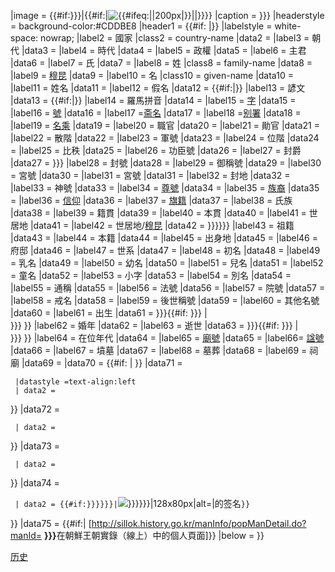 {{Infobox
| bodyclass = vcard
| aboveclass = fn
|above = {{{名稱}}}
|abovestyle = background-color: #FFFFDD
|subheaderstyle=background-color:#CDDBE8
|subheader={{{身份|}}}
|subheader2={{#if: {{{前任|}}}{{{繼任|}}}|'''前任：'''{{{前任|－}}}</br>'''繼任：'''{{{繼任|－}}}}}
|image = {{#if:{{{圖片名稱|{{{畫像|}}}}}}|{{#if:{{{圖片名稱|}}}|[[File:{{{圖片名稱}}}|{{#ifeq:{{{圖片大小|}}}||200px|{{{圖片大小}}}}}|{{PAGENAME}}]]|{{{畫像}}}}}}}
|caption = {{{圖片說明|{{{說明|}}}}}}
|headerstyle = background-color:#CDDBE8
|header1 = {{#if: {{{最高職務|}}}|{{{最高職務}}}}}
|labelstyle = white-space: nowrap;
|label2 = 國家  
|class2 = country-name
|data2 = {{{國家|}}}    
|label3 = 朝代    
|data3 = {{{朝代|}}}    
|label4 = 時代    
|data4 = {{{時代|}}}    
|label5 = 政權    
|data5 = {{{政權|}}}    
|label6 = 主君    
|data6 = {{{主君|}}}    
|label7 = 氏    
|data7 = {{{氏|}}}    
|label8 = 姓 
|class8 = family-name
|data8 = {{{姓|}}}    
|label9 = [[穆昆]]    
|data9 = {{{穆坤|}}}    
|label10 = 名   
|class10 = given-name
|data10 = {{{名|}}}    
|label11 = 姓名    
|data11 = {{{姓名|}}}    
|label12 = 假名    
|data12 = {{#if:{{{假名|}}}|{{lang|ja|{{{假名|}}}}}}}
|label13 = 諺文    
|data13 = {{#if:{{{諺文|}}}|{{lang|ko|{{{諺文|}}}}}}}
|label14 = 羅馬拼音    
|data14 = {{{羅馬拼音|}}}    
|label15 = [[表字|字]]    
|data15 = {{{字|}}}    
|label16 = [[號]]    
|data16 = {{{號|}}}
|label17 =[[斋号|斋名]]
|data17 ={{{斋名|}}}
|label18 =[[别署]]
|data18 ={{{别署|}}}    
|label19 = [[名乘]]    
|data19 = {{{名乘|}}}    
|label20 = 職官    
|data20 = {{{職官|}}}    
|label21 = 勛官    
|data21 = {{{勛官|}}}    
|label22 = 散階    
|data22 = {{{散階|}}}    
|label23 = 軍號    
|data23 = {{{軍號|}}}    
|label24 = 位階    
|data24 = {{{位階|}}}    
|label25 = 比秩    
|data25 = {{{比秩|}}}    
|label26 = 功臣號    
|data26 = {{{功臣號|}}}    
|label27 = 封爵    
|data27 = {{{封爵|{{{爵位|}}}}}}    
|label28 = 封號    
|data28 = {{{封號|}}}    
|label29 = 御稱號    
|data29 = {{{御稱號|}}}    
|label30 = 宮號    
|data30 = {{{宮號1|}}}    
|label31 = 宮號    
|datal31 = {{{宮號2|}}}    
|label32 = 封地    
|data32 = {{{封地|}}}    
|label33 = 神號    
|data33 = {{{神號|}}}    
|label34 = [[尊號]]    
|data34 = {{{尊號|}}}    
|label35 = [[民族|族裔]]    
|data35 = {{{族裔|}}}    
|label36 = [[宗教信仰|信仰]]    
|data36 = {{{信仰|}}}    
|label37 = [[八旗制度|旗籍]]    
|data37 = {{{旗籍|}}}    
|label38 = 氏族    
|data38 = {{{氏族|}}}    
|label39 = 籍貫    
|data39 = {{{籍貫|}}}    
|label40 = 本貫    
|data40 = {{{本貫|}}}    
|label41 = 世居地    
|data41 = {{{世居地|}}}    
|label42 = 世居地/[[穆昆]]    
|data42 = {{{穆昆|{{{穆坤|{{{世居地/穆坤|}}}}}}}}}    
|label43 = 祖籍    
|data43 = {{{祖籍|}}}    
|label44 = 本籍    
|data44 = {{{本籍|}}}    
|label45 = 出身地    
|data45 = {{{出身地|}}}    
|label46 = 府邸    
|data46 = {{{府邸|}}}    
|label47 = 世系    
|data47 = {{{世系|}}}    
|label48 = 初名    
|data48 = {{{初名|}}}    
|label49 = 乳名    
|data49 = {{{乳名|}}}    
|label50 = 幼名    
|data50 = {{{幼名|}}}    
|label51 = 兒名    
|data51 = {{{兒名|}}}    
|label52 = 童名    
|data52 = {{{童名|}}}    
|label53 = 小字    
|data53 = {{{小字|}}}    
|label54 = 別名    
|data54 = {{{別名|}}}    
|label55 = 通稱    
|data55 = {{{通稱|}}}    
|label56 = 法號    
|data56 = {{{法號|}}}    
|label57 = 院號    
|data57 = {{{院號|}}}    
|label58 = 戒名    
|data58 = {{{戒名|}}}    
|label59 = 後世稱號    
|data59 = {{{後世稱號|}}}    
|label60 = 其他名號    
|data60 = {{{其他名號|}}}    
|label61 = 出生    
|data61 = {{{出生日期|{{{出生年|不詳}}}}}}{{#if: {{{出生地點|{{{出生地|}}}}}} |<br/>{{{出生地點|{{{出生地}}}}}} }}
|label62 = 婚年    
|data62 = {{{婚年|}}}    
|label63 = 逝世    
|data63 = {{{逝世日期|{{{逝世年|不詳}}}}}}{{#if: {{{逝世地點|{{{逝世地|}}}}}} |<br />{{{逝世地點|{{{逝世地|}}}}}} }}
|label64 = 在位年代    
|data64 = {{{在位年代|}}}    
|label65 = [[廟號]]    
|data65 = {{{廟號|}}}    
|label66= [[諡號]]    
|data66 ={{{諡號|}}}    
|label67 = 墳墓    
|data67 ={{{墳墓|}}}    
|label68 = 墓葬    
|data68 ={{{墓葬|}}}    
|label69 = 祠廟    
|data69 ={{{祠廟|}}}  
|data70 = {{#if: {{{父親|}}}{{{嫡母|}}}{{{母親|}}}{{{繼父|}}}{{{繼母|}}}{{{養父|}}}{{{養母|}}}{{{猶父|}}}{{{烏帽子親|}}}{{{元配|}}}{{{正室|}}}{{{妻|}}}{{{繼室|}}}{{{平妻|}}}{{{側室|}}}{{{元配之父|}}}{{{元配之嫡母|}}}{{{元配之母|}}}{{{正室之父|}}}{{{正室之嫡母|}}}{{{正室之母|}}}{{{妻之父|}}}{{{妻之嫡母|}}}{{{妻之母|}}}{{{繼室之父|}}}{{{繼室之嫡母|}}}{{{繼室之母|}}}{{{平妻之父|}}}{{{平妻之嫡母|}}}{{{平妻之母|}}}{{{兄弟|}}}{{{姊妹|}}}{{{同胞兄弟|}}}{{{同胞姊妹|}}}{{{嫡兄弟|}}}{{{嫡姊妹|}}}{{{庶兄弟|}}}{{{庶姊妹|}}}{{{異母兄弟|}}}{{{異母姊妹|}}}{{{異父兄弟|}}}{{{異父姊妹|}}}{{{繼兄弟|}}}{{{繼姊妹|}}}{{{子|}}}{{{女|}}}{{{嫡子|}}}{{{嫡女|}}}{{{庶子|}}}{{{庶女|}}}{{{養子|}}}{{{養女|}}}{{{猶子|}}}{{{婿養子|}}}{{{烏帽子子|}}}{{{繼子|}}}{{{繼女|}}}{{{其他親屬|}}} | {{東亞男性歷史人物/親屬|父親={{{父親|}}}|嫡母={{{嫡母|}}}|母親={{{母親|}}}|繼父={{{繼父|}}}|繼母={{{繼母|}}}|養父={{{養父|}}}|養母={{{養母|}}}|猶父={{{猶父|}}}|烏帽子親={{{烏帽子親|}}}|元配={{{元配|}}}|正室={{{正室|}}}|妻={{{妻|}}}|繼室={{{繼室|}}}|平妻={{{平妻|}}}|側室={{{側室|}}}|元配之父={{{元配之父|}}}|元配之嫡母={{{元配之嫡母|}}}|元配之母={{{元配之母|}}}|正室之父={{{正室之父|}}}|正室之嫡母={{{正室之嫡母|}}}|正室之母={{{正室之母|}}}|妻之父={{{妻之父|}}}|妻之嫡母={{{妻之嫡母|}}}|妻之母={{{妻之母|}}}|繼室之父={{{繼室之父|}}}|繼室之嫡母={{{繼室之嫡母|}}}|繼室之母={{{繼室之母|}}}|平妻之父={{{平妻之父|}}}|平妻之嫡母={{{平妻之嫡母|}}}|平妻之母={{{平妻之母|}}}|兄弟={{{兄弟|}}}|姊妹={{{姊妹|}}}|嫡兄弟={{{嫡兄弟|}}}|嫡姊妹={{{嫡姊妹|}}}|庶兄弟={{{庶兄弟|}}}|庶姊妹={{{庶姊妹|}}}|同胞兄弟={{{同胞兄弟|}}}|同胞姊妹={{{同胞姊妹|}}}|異母兄弟={{{異母兄弟|}}}|異母姊妹={{{異母姊妹|}}}|異父兄弟={{{異父兄弟|}}}|異父姊妹={{{異父姊妹|}}}|繼兄弟={{{繼兄弟|}}}|繼姊妹={{{繼姊妹|}}}|子={{{子|}}}|女={{{女|}}}|嫡子={{{嫡子|}}}|嫡女={{{嫡女|}}}|庶子={{{庶子|}}}|庶女={{{庶女|}}}|養子={{{養子|}}}|養女={{{養女|}}}|猶子={{{猶子|}}}|婿養子={{{婿養子|}}}|烏帽子子={{{烏帽子子|}}}|繼子={{{繼子|}}}|繼女={{{繼女|}}}|其他親屬={{{其他親屬|}}}}} }}
|data71 = {{Infobox
  | child = yes
  | headerstyle =background: #CFCFCF
  |headerclass=collapsible collapsed
  | header1 =  {{#if: {{{出身|}}}|出身}}
  |datastyle =text-align:left
  | data2 ={{{出身|}}}
}}
|data72 = {{Infobox
  | child = yes
  | headerstyle =background: #CFCFCF
  |headerclass=collapsible collapsed
  |datastyle =text-align:left
  | header1 =  {{#if: {{{經歷|}}}|經歷}}
  | data2 ={{{經歷|}}}
}}
|data73 = {{Infobox
  | child = yes
  | headerstyle =background: #CFCFCF
  |headerclass=collapsible collapsed
  |datastyle =text-align:left
  | header1 =  {{#if: {{{著作|}}}|著作}}
  | data2 ={{{著作|}}}
}}
|data74 = {{Infobox
  | child = yes
  | headerstyle =background: #CFCFCF
  |headerclass=collapsible collapsed
  |datastyle =text-align:center
  | header1 = {{#if: {{{签名|}}}|签名}}
  | data2 = {{#if:{{{signature|{{{签名|{{{簽名|}}}}}}}}}|[[File:{{{signature|{{{签名|{{{簽名}}}}}}}}}|128x80px|alt={{{signature_alt|}}}|{{PAGENAMEBASE}}的签名]]}}
}}
|data75 = {{#if:{{{實錄ID|}}}|{{flagicon|李氏朝鮮}} [http://sillok.history.go.kr/manInfo/popManDetail.do?manId={{{實錄ID|}}} '''{{{名稱|{{{姓名}}}}}}'''在朝鮮王朝實錄（線上）中的個人頁面]}}
|below = {{{注釋|}}}
}}<noinclude>
{{Documentation}}
[[Category:人物信息框模板|历史]]
</noinclude>